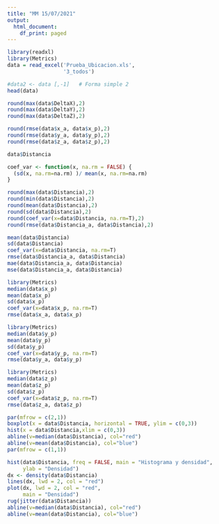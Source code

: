 ```yaml
---
title: "MM 15/07/2021"
output:
  html_document:
    df_print: paged
---
```


```r
library(readxl)
library(Metrics)
data = read_excel('Prueba_Ubicacion.xls',
                  '3_todos')

#data2 <- data [,-1]   # Forma simple 2
head(data)
```
```r
round(max(data$DeltaX),2)
round(max(data$DeltaY),2)
round(max(data$DeltaZ),2)

round(rmse(data$x_a, data$x_p),2)
round(rmse(data$y_a, data$y_p),2)
round(rmse(data$z_a, data$z_p),2)
```   

```r
data$Distancia
```


```r
coef_var <- function(x, na.rm = FALSE) {
  (sd(x, na.rm=na.rm) )/ mean(x, na.rm=na.rm)
}
```



```r

round(max(data$Distancia),2)
round(min(data$Distancia),2)
round(mean(data$Distancia),2)
round(sd(data$Distancia),2)
round(coef_var(x=data$Distancia, na.rm=T),2)
round(rmse(data$Distancia_a, data$Distancia),2)

mean(data$Distancia)
sd(data$Distancia)
coef_var(x=data$Distancia, na.rm=T)
rmse(data$Distancia_a, data$Distancia)
mae(data$Distancia_a, data$Distancia)
mse(data$Distancia_a, data$Distancia)
```

```r
library(Metrics)
median(data$x_p)
mean(data$x_p)
sd(data$x_p)
coef_var(x=data$x_p, na.rm=T)
rmse(data$x_a, data$x_p)
```

```r
library(Metrics)
median(data$y_p)
mean(data$y_p)
sd(data$y_p)
coef_var(x=data$y_p, na.rm=T)
rmse(data$y_a, data$y_p)
```
```r
library(Metrics)
median(data$z_p)
mean(data$z_p)
sd(data$z_p)
coef_var(x=data$z_p, na.rm=T)
rmse(data$z_a, data$z_p)
```


```r
par(mfrow = c(2,1))
boxplot(x = data$Distancia, horizontal = TRUE, ylim = c(0,3))
hist(x = data$Distancia,xlim = c(0,3))
abline(v=median(data$Distancia), col="red")
abline(v=mean(data$Distancia), col="blue")
par(mfrow = c(1,1))
```

```r
hist(data$Distancia, freq = FALSE, main = "Histograma y densidad",
     ylab = "Densidad")
dx <- density(data$Distancia)
lines(dx, lwd = 2, col = "red")
plot(dx, lwd = 2, col = "red",
     main = "Densidad")
rug(jitter(data$Distancia))
abline(v=median(data$Distancia), col="red")
abline(v=mean(data$Distancia), col="blue")
```



